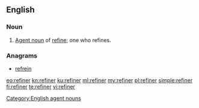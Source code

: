 ==English==

===Noun===
{{en-noun}}

# [[agent noun|Agent noun]] of [[refine]]; one who refines.

===Anagrams===
* [[refrein#English|refrein]]

[[Category:English agent nouns]]

[[eo:refiner]]
[[kn:refiner]]
[[ku:refiner]]
[[ml:refiner]]
[[my:refiner]]
[[pl:refiner]]
[[simple:refiner]]
[[fi:refiner]]
[[te:refiner]]
[[vi:refiner]]